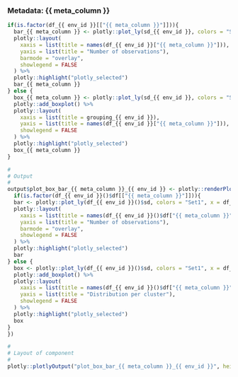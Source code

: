 
### Metadata: {{ meta_column }}

<!-- Component created on {{ date }} -->

```r
if(is.factor(df_{{ env_id }}[["{{ meta_column }}"]])){
  bar_{{ meta_column }} <- plotly::plot_ly(sd_{{ env_id }}, colors = "Set1", x = df_{{ env_id }}[["{{ meta_column }}"]], color = df_{{ env_id }}[["{{ meta_column }}"]]) %>%
  plotly::layout(
    xaxis = list(title = names(df_{{ env_id }}["{{ meta_column }}"])),
    yaxis = list(title = "Number of observations"),
    barmode = "overlay",
    showlegend = FALSE
  ) %>%
  plotly::highlight("plotly_selected")
  bar_{{ meta_column }}
} else {
  box_{{ meta_column }} <- plotly::plot_ly(sd_{{ env_id }}, colors = "Set1", x = df_{{ env_id }}[[grouping_{{ env_id }}]], y = df_{{ env_id }}[["{{ meta_column }}"]], color = df_{{ env_id }}[[grouping_{{ env_id }}]]) %>%
  plotly::add_boxplot() %>%
  plotly::layout(
    xaxis = list(title = grouping_{{ env_id }}),
    yaxis = list(title = names(df_{{ env_id }}["{{ meta_column }}"])),
    showlegend = FALSE
  ) %>%
  plotly::highlight("plotly_selected")
  box_{{ meta_column }}
}
```

```r
#
# Output
#
output$plot_box_bar_{{ meta_column }}_{{ env_id }} <- plotly::renderPlotly({
  if(is.factor(df_{{ env_id }}()$df[["{{ meta_column }}"]])){
  bar <- plotly::plot_ly(df_{{ env_id }}()$sd, colors = "Set1", x = df_{{ env_id }}()$df[["{{ meta_column }}"]], color = df_{{ env_id }}()$df[["{{ meta_column }}"]]) %>%
  plotly::layout(
    xaxis = list(title = names(df_{{ env_id }}()$df["{{ meta_column }}"])),
    yaxis = list(title = "Number of observations"),
    barmode = "overlay",
    showlegend = FALSE
  ) %>%
  plotly::highlight("plotly_selected")
  bar
} else {
  box <- plotly::plot_ly(df_{{ env_id }}()$sd, colors = "Set1", x = df_{{ env_id }}()$df[[df_{{ env_id }}()$grouping]], y = df_{{ env_id }}()$df[["{{ meta_column }}"]], color = df_{{ env_id }}()$df[[df_{{ env_id }}()$grouping]]) %>%
  plotly::add_boxplot() %>%
  plotly::layout(
    xaxis = list(title = names(df_{{ env_id }}()$df["{{ meta_column }}"])),
    yaxis = list(title = "Distribution per cluster"),
    showlegend = FALSE
  ) %>%
  plotly::highlight("plotly_selected")
  box
}
})

#
# Layout of component
#
plotly::plotlyOutput("plot_box_bar_{{ meta_column }}_{{ env_id }}", height = "100%")
```


